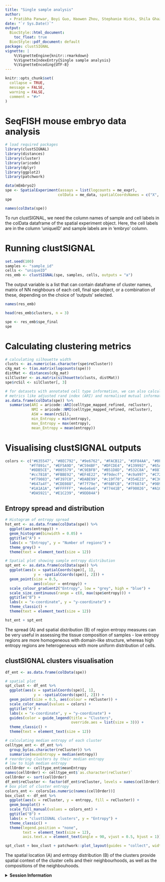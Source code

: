 ```yaml
---
title: "Single sample analysis"
author:
  - Pratibha Panwar, Boyi Guo, Haowen Zhou, Stephanie Hicks, Shila Ghazanfar
date: "`r Sys.Date()`"
output:
  BiocStyle::html_document:
    toc_float: true
  BiocStyle::pdf_document: default
package: clustSIGNAL
vignette: |
    %\VignetteEngine{knitr::rmarkdown}
    %\VignetteIndexEntry{Single sample analysis}
    %\VignetteEncoding{UTF-8}
---
```


```r
knitr::opts_chunk$set(
  collapse = TRUE,
  message = FALSE,
  warning = FALSE,
  comment = "#>"
)
```

# SeqFISH mouse embryo data analysis

```r
# load required packages
library(clustSIGNAL)
library(distances)
library(cluster)
library(aricode)
library(dplyr)
library(ggplot2)
library(patchwork)
```

```r
data(mEmbryo2)
spe <- SpatialExperiment(assays = list(logcounts = me_expr),
                        colData = me_data, spatialCoordsNames = c("X", "Y"))
spe
```

```r
names(colData(spe))
```

To run clustSIGNAL, we need the column names of sample and cell labels in the colData dataframe of the spatial experiment object. Here, the cell labels are in the column 'uniqueID' and sample labels are in 'embryo' column.

# Running clustSIGNAL

```r
set.seed(100)
samples <- "sample_id"
cells <- "uniqueID"
res_emb <- clustSIGNAL(spe, samples, cells, outputs = "a")
```

The output variable is a list that can contain dataframe of cluster names, matrix of NN neighbours of each cell, final spe object, or a combination of these, depending on the choice of 'outputs' selected.

```r
names(res_emb)
```

```r
head(res_emb$clusters, n = 3)
```

```r
spe <- res_emb$spe_final
spe
```

# Calculating clustering metrics

```r
# calculating silhouette width
clusts <- as.numeric(as.character(spe$reCluster))
cXg_mat <- t(as.matrix(logcounts(spe)))
distMat <- distances(cXg_mat)
silCluster <- as.matrix(silhouette(clusts, distMat))
spe$rcSil <- silCluster[, 3]

# for datasets with annotated cell type information, we can also calculate
# metrics like adjusted rand index (ARI) and normalised mutual information (NMI)
as.data.frame(colData(spe)) %>%
  summarise(ARI = aricode::ARI(celltype_mapped_refined, reCluster),
            NMI = aricode::NMI(celltype_mapped_refined, reCluster),
            ASW = mean(rcSil),
            min_Entropy = min(entropy),
            max_Entropy = max(entropy),
            mean_Entropy = mean(entropy))
```

# Visualising clustSIGNAL outputs

```r
colors <- c("#635547", "#8EC792", "#9e6762", "#FACB12", "#3F84AA", "#0F4A9C", 
           "#ff891c", "#EF5A9D", "#C594BF", "#DFCDE4", "#139992", "#65A83E", 
           "#8DB5CE", "#005579", "#C9EBFB", "#B51D8D", "#532C8A", "#8870ad", 
           "#cc7818", "#FBBE92", "#EF4E22", "#f9decf", "#c9a997", "#C72228", 
           "#f79083", "#F397C0", "#DABE99", "#c19f70", "#354E23", "#C3C388",
           "#647a4f", "#CDE088", "#f7f79e", "#F6BFCB", "#7F6874", "#989898", 
           "#1A1A1A", "#FFFFFF", "#e6e6e6", "#77441B", "#F90026", "#A10037", 
           "#DA5921", "#E1C239", "#9DD84A")
```

## Entropy spread and distribution

```r
# Histogram of entropy spread
hst_ent <- as.data.frame(colData(spe)) %>%
  ggplot(aes(entropy)) +
  geom_histogram(binwidth = 0.05) +
  ggtitle("A") +
  labs(x = "Entropy", y = "Number of regions") +
  theme_grey() +
  theme(text = element_text(size = 12))

# Spatial plot showing sample entropy distribution
spt_ent <- as.data.frame(colData(spe)) %>%
  ggplot(aes(x = spatialCoords(spe)[, 1],
             y = -spatialCoords(spe)[, 2])) +
  geom_point(size = 0.5,
             aes(colour = entropy)) +
  scale_colour_gradient2("Entropy", low = "grey", high = "blue") +
  scale_size_continuous(range = c(0, max(spe$entropy))) +
  ggtitle("B") +
  labs(x = "x-coordinate", y = "y-coordinate") +
  theme_classic() +
  theme(text = element_text(size = 12))

hst_ent + spt_ent
```

The spread (A) and spatial distribution (B) of region entropy measures can be very useful in assessing the tissue composition of samples - low entropy regions are more homogeneous with domain-like structure, whereas high entropy regions are heterogeneous with more uniform distribution of cells.

## clustSIGNAL clusters visualisation

```r
df_ent <- as.data.frame(colData(spe))

# spatial plot
spt_clust <- df_ent %>%
  ggplot(aes(x = spatialCoords(spe)[, 1],
             y = -spatialCoords(spe)[, 2])) +
  geom_point(size = 0.5, aes(colour = reCluster)) +
  scale_color_manual(values = colors) +
  ggtitle("A") +
  labs(x = "x-coordinate", y = "y-coordinate") +
  guides(color = guide_legend(title = "Clusters",
                              override.aes = list(size = 3))) +
  theme_classic() +
  theme(text = element_text(size = 12))

# calculating median entropy of each cluster
celltype_ent <- df_ent %>%
  group_by(as.character(reCluster)) %>%
  summarise(meanEntropy = median(entropy))
# reordering clusters by their median entropy
# low to high median entropy
cellOrder <- celltype_ent$meanEntropy
names(cellOrder) <- celltype_ent$`as.character(reCluster)`
cellOrder <- sort(cellOrder)
df_ent$reCluster <- factor(df_ent$reCluster, levels = names(cellOrder))
# box plot of cluster entropy
colors_ent <- colors[as.numeric(names(cellOrder))]
box_clust <- df_ent %>%
  ggplot(aes(x = reCluster, y = entropy, fill = reCluster)) +
  geom_boxplot() +
  scale_fill_manual(values = colors_ent) +
  ggtitle("B") +
  labs(x = "clustSIGNAL clusters", y = "Entropy") +
  theme_classic() +
  theme(legend.position = "none",
        text = element_text(size = 12),
        axis.text.x = element_text(angle = 90, vjust = 0.5, hjust = 1))

spt_clust + box_clust + patchwork::plot_layout(guides = "collect", widths = c(2, 3))
```

The spatial location (A) and entropy distribution (B) of the clusters provide spatial context of the cluster cells and their neighbourhoods, as well as the compositions of the neighbouhoods.

<details>

<summary>**Session Information**</summary>

```r
sessionInfo()
```

</details>
